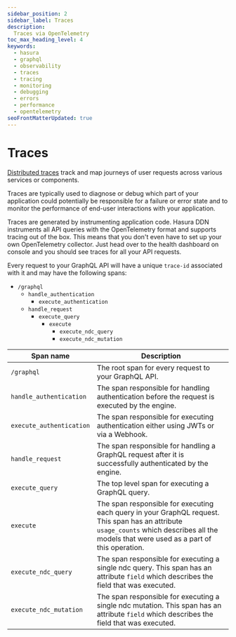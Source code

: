 ```yaml
---
sidebar_position: 2
sidebar_label: Traces
description:
  Traces via OpenTelemetry
toc_max_heading_level: 4
keywords:
  - hasura
  - graphql
  - observability
  - traces
  - tracing
  - monitoring
  - debugging
  - errors
  - performance
  - opentelemetry
seoFrontMatterUpdated: true
---
```


# Traces

[Distributed traces](https://opentelemetry.io/docs/concepts/signals/traces/) track and map journeys of user requests
across various services or components.

Traces are typically used to diagnose or debug which part of your application could potentially be responsible for a
failure or error state and to monitor the performance of end-user interactions with your application.

Traces are generated by instrumenting application code. Hasura DDN instruments all API queries with the OpenTelemetry
format and supports tracing out of the box. This means that you don't even have to set up your own OpenTelemetry
collector. Just head over to the health dashboard on console and you should see traces for all your API requests.

Every request to your GraphQL API will have a unique `trace-id` associated with it and may have the following spans:
- `/graphql`
    - `handle_authentication`
        - `execute_authentication`
    - `handle_request`
        - `execute_query`
            - `execute`
                - `execute_ndc_query`
                - `execute_ndc_mutation`

| Span name                | Description                                                                                              |
| ------------------------ | -------------------------------------------------------------------------------------------------------- |
| `/graphql`               | The root span for every request to your GraphQL API. |
| `handle_authentication`  | The span responsible for handling authentication before the request is executed by the engine. |
| `execute_authentication` | The span responsible for executing authentication either using JWTs or via a Webhook. |
| `handle_request`         | The span responsible for handling a GraphQL request after it is successfully authenticated by the engine. |
| `execute_query`          | The top level span for executing a GraphQL query. |
| `execute`                | The span responsible for executing each query in your GraphQL request. This span has an attribute `usage_counts` which describes all the models that were used as a part of this operation. |
| `execute_ndc_query`      | The span responsible for executing a single ndc query. This span has an attribute `field` which describes the field that was executed.                                                      |
| `execute_ndc_mutation`   | The span responsible for executing a single ndc mutation. This span has an attribute `field` which describes the field that was executed.                                                   |
